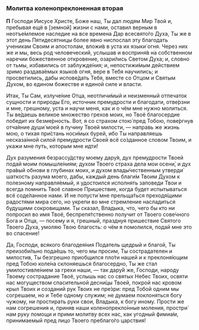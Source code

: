 ### Молитва коленопреклоненная вторая

**П** Господи Иисусе Христе, Боже наш, Ты дал людям Мир Твой и, пребывая ещё в [земной] жизни с нами, оставил верным в неотъе́млемое наследие на все времена Дар всесвято́го Духа, Ты же в этот день Пятидесятницы более явно ниспослал эту благодать ученикам Своим и апостолам, вложи́в в уста их языки́ огня. Через них же и мы, весь род человеческий, услышав и восприня́в на собственном наречии божественное откровение, озари́лись Светом Духа; и, словно от тьмы, избавились от заблужде́ния; и, непостижи́мым действием зримо раздава́емых языко́в огня, вере в Тебя научились; и просветились, дабы испове́дать Тебя, вместе со Отцом и Святым Духом, во едином божестве и единой силе и власти.

Итак, Ты Сам, излуче́ние Отца, неотличи́мый и неизменный отпечаток сущности и природы Его, источник премудрости и благодати, отве́рзни и мне, грешному, уста и научи меня, как и о чём мне нужно молиться. Ты ве́даешь великое множество грехов моих, но Твоё благосердие победит их безме́рность. Вот, я со страхом стою́ пред Тобою, пове́ргнув отча́яние души́ моей в пучину Твоей милости, — направь же жизнь мою, о тихая при́стань носи́мых бурей, ибо Ты направляешь несказа́нной силой премудрости Своей всё со́зданное словом Твоим, и укажи мне путь, которым мне идти́!

Дух разумения безрассу́дству моему дару́я, дух премудрости Твоей подай моим помышле́ниям; духом Твоего страха дела мои осени́, и дух пра́вый обнови в глубинах моих, и духом влады́чественным утверди́ шаткость разума моего, дабы, каждый день благи́м Твоим Духом к полезному направля́емый, я удостоился исполнять заповеди Твои и всегда помнить Твоё славное Пришествие, когда будет испытываться всё соде́ланное нами. И не попусти́ мне прельща́ться преходя́щими радостями мира сего, но укрепи во мне стремление насладиться будущими сокровищами. Ты сказал, Владыка, что, чего бы кто ни попросил во имя Твоё, беспрепя́тственно получит от Твоего сове́чного Бога и Отца, — посему и я, грешный, празднуя пришествие Святого Твоего Духа, умоляю Твою благость: о чём я помолился, подай мне это во спасение!

Да, Господи, всякого благодея́ния Податель щедрый и благой, Ты преизоби́льно подаёшь то, чего мы просим, Ты сострадателен и милостив, Ты безгрешно приобщился пло́ти нашей и к преклоня́ющим пред Тобою коле́на склоняешься благосердно, Ты же стал умилостивле́нием за грехи наши, — так дару́й же, Господи, народу Твоему сострадание Твоё, услышь нас со святых Небес Твоих, освяти нас могуществом спасительной десни́цы Твоей, покрой нас кровом крыл Твоих и созданий рук Твоих не пре́зри: пред Тобой одним мы согрешаем, но и Тебе одному служим; не думаем поклоняться богу чужому, ни простирать руки свои, Владыка, к богу иному. Прости же нам согрешения и, приняв наши коленопрекло́нные моления, простри́ нам руку помощи и прими молитву всех нас, как угодный фимиа́м, принимаемый пред лицо Твоего преблаго́го царствия!
